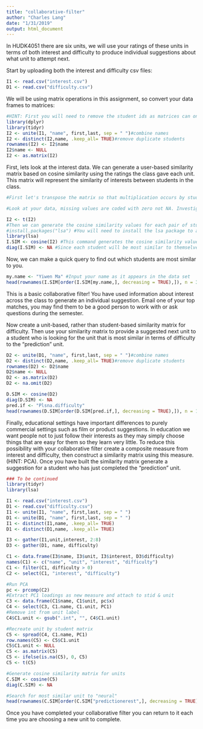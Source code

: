 ```yaml
---
title: "collaborative-filter"
author: "Charles Lang"
date: "1/31/2019"
output: html_document
---
```


In HUDK4051 there are six units, we will use your ratings of these units in terms of both interest and difficulty to produce individual suggestions about what unit to attempt next.

Start by uploading both the interest and difficulty csv files:
```r
I1 <- read.csv("interest.csv")
D1 <- read.csv("difficulty.csv")
```

We will be using matrix operations in this assignment, so convert your data frames to matrices:
```r
#HINT: First you will need to remove the student ids as matrices can only contain one data type. You will then need to rename your row names with the student ids.
library(dplyr)
library(tidyr)
I2 <- unite(I1, "name", first,last, sep = " ")#combine names
I2 <- distinct(I2,name, .keep_all= TRUE)#remove duplicate students
rownames(I2) <- I2$name
I2$name <- NULL
I2 <- as.matrix(I2)


```

First, lets look at the interest data. We can generate a user-based similarity matrix based on cosine similarity using the ratings the class gave each unit. This matrix will represent the similarity of interests between students in the class.
```r
#First let's transpose the matrix so that multiplication occurs by students rather than units.

#Look at your data, missing values are coded with zero not NA. Investigate cosine similarity and decide whether your missing values should be coded with zeros or NAs. Explain your choice.

I2 <- t(I2)
#Then we can generate the cosine similarity values for each pair of students
#install.packages("lsa") #You will need to install the lsa package to access the cosine command.
library(lsa)
I.SIM <- cosine(I2) #This command generates the cosine similarity values as a new matrix. Click on I.SIM in the Global Environment pane to see what it looks like.
diag(I.SIM) <- NA #Since each student will be most similar to themselves we want to remove that information
```

Now, we can make a quick query to find out which students are most similar to you. 
```r
my.name <- "Yiwen Ma" #Input your name as it appears in the data set
head(rownames(I.SIM[order(I.SIM[my.name,], decreasing = TRUE),]), n = 3) #This code orders the column of the matrix corresponding to your name according to similarity and returns the top two UNI ids for the students who's interests are most similar to yours
```

This is a basic collaborative filter! You have used information about interest across the class to generate an individual suggestion. Email one of your top matches, you may find them to be a good person to work with or ask questions during the semester.

Now create a unit-based, rather than student-based similarity matrix for difficulty. Then use your similarity matrix to provide a suggested next unit to a student who is looking for the unit that is most similar in terms of difficulty to the "prediction" unit. 
```r
D2 <- unite(D1, "name", first,last, sep = " ")#combine names
D2 <- distinct(D2,name, .keep_all= TRUE)#remove duplicate students
rownames(D2) <- D2$name
D2$name <- NULL
D2 <- as.matrix(D2)
D2 <- na.omit(D2)

D.SIM <- cosine(D2)
diag(D.SIM) <- NA
pred.if <- "Plsna.difficulty"
head(rownames(D.SIM[order(D.SIM[pred.if,], decreasing = TRUE),]), n = 1) 
```

Finally, educational settings have important differences to purely commercial settings such as film or product suggestions. In education we want people not to just follow their interests as they may simply choose things that are easy for them so they learn very little. To reduce this possibility with your collaborative filter create a composite measure from interest and difficulty, then construct a similarity matrix using this measure. (HINT: PCA). Once you have built the similarity matrix generate a suggestion for a student who has just completed the "prediction" unit.
```r
### To be continued
library(tidyr)
library(lsa)

I1 <- read.csv("interest.csv")
D1 <- read.csv("difficulty.csv")
I1 <- unite(I1, "name", first,last, sep = " ")
D1 <- unite(D1, "name", first,last, sep = " ")
I1 <- distinct(I1,name, .keep_all= TRUE)
D1 <- distinct(D1,name, .keep_all= TRUE)

I3 <- gather(I1,unit,interest, 2:8)
D3 <- gather(D1, name, difficulty)

C1 <- data.frame(I3$name, I3$unit, I3$interest, D3$difficulty)
names(C1) <- c("name", "unit", "interest", "difficulty")
C1 <- filter(C1, difficulty > 0)
C2 <- select(C1, "interest", "difficulty")

#Run PCA
pc <- prcomp(C2)
#Extract PC1 loadings as new measure and attach to stid & unit
C3 <- data.frame(C1$name, C1$unit, pc$x)
C4 <- select(C3, C1.name, C1.unit, PC1)
#Remove int from unit label
C4$C1.unit <- gsub(".int", "", C4$C1.unit)

#Recreate unit by student matrix
C5 <- spread(C4, C1.name, PC1)
row.names(C5) <- C5$C1.unit
C5$C1.unit <- NULL
C5 <- as.matrix(C5)
C5 <- ifelse(is.na(C5), 0, C5)
C5 <- t(C5)

#Generate cosine similarity matrix for units
C.SIM <- cosine(C5)
diag(C.SIM) <- NA

#Search for most similar unit to "neural"
head(rownames(C.SIM[order(C.SIM["predictionerest",], decreasing = TRUE),]), n = 1)

```

Once you have completed your collaborative filter you can return to it each time you are choosing a new unit to complete.
